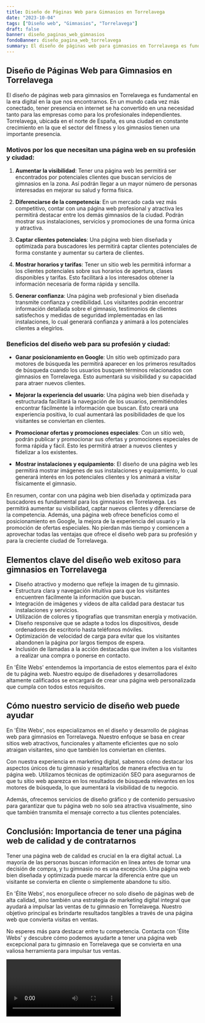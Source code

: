 ```yaml
---
title: Diseño de Páginas Web para Gimnasios en Torrelavega
date: "2023-10-04"
tags: ["Diseño web", "Gimnasios", "Torrelavega"]
draft: false
banner: diseño_paginas_web_gimnasios
fondoBanner: diseño_pagina_web_torrelavega
summary: El diseño de páginas web para gimnasios en Torrelavega es fundamental en la era digital en la que nos encontramos. En un mundo cada vez más conectado, tener presencia en internet se ha convertido en una necesidad tanto para las empresas como para los profesionales independientes. Torrelavega, ubicada en el norte de España, es una ciudad en constante crecimiento en la que el sector del fitness y los gimnasios tienen una importante presencia.
---
```



## Diseño de Páginas Web para Gimnasios en Torrelavega

El diseño de páginas web para gimnasios en Torrelavega es fundamental en la era digital en la que nos encontramos. En un mundo cada vez más conectado, tener presencia en internet se ha convertido en una necesidad tanto para las empresas como para los profesionales independientes. Torrelavega, ubicada en el norte de España, es una ciudad en constante crecimiento en la que el sector del fitness y los gimnasios tienen una importante presencia.

### Motivos por los que necesitan una página web en su profesión y ciudad:

1. **Aumentar la visibilidad**: Tener una página web les permitirá ser encontrados por potenciales clientes que buscan servicios de gimnasios en la zona. Así podrán llegar a un mayor número de personas interesadas en mejorar su salud y forma física.

2. **Diferenciarse de la competencia**: En un mercado cada vez más competitivo, contar con una página web profesional y atractiva les permitirá destacar entre los demás gimnasios de la ciudad. Podrán mostrar sus instalaciones, servicios y promociones de una forma única y atractiva.

3. **Captar clientes potenciales**: Una página web bien diseñada y optimizada para buscadores les permitirá captar clientes potenciales de forma constante y aumentar su cartera de clientes.

4. **Mostrar horarios y tarifas**: Tener un sitio web les permitirá informar a los clientes potenciales sobre sus horarios de apertura, clases disponibles y tarifas. Esto facilitará a los interesados obtener la información necesaria de forma rápida y sencilla.

5. **Generar confianza**: Una página web profesional y bien diseñada transmite confianza y credibilidad. Los visitantes podrán encontrar información detallada sobre el gimnasio, testimonios de clientes satisfechos y medidas de seguridad implementadas en las instalaciones, lo cual generará confianza y animará a los potenciales clientes a elegirlos.

### Beneficios del diseño web para su profesión y ciudad:

- **Ganar posicionamiento en Google**: Un sitio web optimizado para motores de búsqueda les permitirá aparecer en los primeros resultados de búsqueda cuando los usuarios busquen términos relacionados con gimnasios en Torrelavega. Esto aumentará su visibilidad y su capacidad para atraer nuevos clientes.

- **Mejorar la experiencia del usuario**: Una página web bien diseñada y estructurada facilitará la navegación de los usuarios, permitiéndoles encontrar fácilmente la información que buscan. Esto creará una experiencia positiva, lo cual aumentará las posibilidades de que los visitantes se conviertan en clientes.

- **Promocionar ofertas y promociones especiales**: Con un sitio web, podrán publicar y promocionar sus ofertas y promociones especiales de forma rápida y fácil. Esto les permitirá atraer a nuevos clientes y fidelizar a los existentes.

- **Mostrar instalaciones y equipamiento**: El diseño de una página web les permitirá mostrar imágenes de sus instalaciones y equipamiento, lo cual generará interés en los potenciales clientes y los animará a visitar físicamente el gimnasio.

En resumen, contar con una página web bien diseñada y optimizada para buscadores es fundamental para los gimnasios en Torrelavega. Les permitirá aumentar su visibilidad, captar nuevos clientes y diferenciarse de la competencia. Además, una página web ofrece beneficios como el posicionamiento en Google, la mejora de la experiencia del usuario y la promoción de ofertas especiales. No pierdan más tiempo y comiencen a aprovechar todas las ventajas que ofrece el diseño web para su profesión y para la creciente ciudad de Torrelavega.

<GifSeo />

<Cta />

## Elementos clave del diseño web exitoso para gimnasios en Torrelavega

- Diseño atractivo y moderno que refleje la imagen de tu gimnasio.
- Estructura clara y navegación intuitiva para que los visitantes encuentren fácilmente la información que buscan.
- Integración de imágenes y vídeos de alta calidad para destacar tus instalaciones y servicios.
- Utilización de colores y tipografías que transmitan energía y motivación.
- Diseño responsive que se adapte a todos los dispositivos, desde ordenadores de escritorio hasta teléfonos móviles.
- Optimización de velocidad de carga para evitar que los visitantes abandonen la página por largos tiempos de espera.
- Inclusión de llamadas a la acción destacadas que inviten a los visitantes a realizar una compra o ponerse en contacto.

En 'Élite Webs' entendemos la importancia de estos elementos para el éxito de tu página web. Nuestro equipo de diseñadores y desarrolladores altamente calificados se encargará de crear una página web personalizada que cumpla con todos estos requisitos.

## Cómo nuestro servicio de diseño web puede ayudar

En 'Élite Webs', nos especializamos en el diseño y desarrollo de páginas web para gimnasios en Torrelavega. Nuestro enfoque se basa en crear sitios web atractivos, funcionales y altamente eficientes que no solo atraigan visitantes, sino que también los conviertan en clientes.

Con nuestra experiencia en marketing digital, sabemos cómo destacar los aspectos únicos de tu gimnasio y resaltarlos de manera efectiva en tu página web. Utilizamos técnicas de optimización SEO para asegurarnos de que tu sitio web aparezca en los resultados de búsqueda relevantes en los motores de búsqueda, lo que aumentará la visibilidad de tu negocio.

Además, ofrecemos servicios de diseño gráfico y de contenido persuasivo para garantizar que tu página web no solo sea atractiva visualmente, sino que también transmita el mensaje correcto a tus clientes potenciales.

## Conclusión: Importancia de tener una página web de calidad y de contratarnos

Tener una página web de calidad es crucial en la era digital actual. La mayoría de las personas buscan información en línea antes de tomar una decisión de compra, y tu gimnasio no es una excepción. Una página web bien diseñada y optimizada puede marcar la diferencia entre que un visitante se convierta en cliente o simplemente abandone tu sitio.

En 'Élite Webs', nos enorgullece ofrecer no solo diseño de páginas web de alta calidad, sino también una estrategia de marketing digital integral que ayudará a impulsar las ventas de tu gimnasio en Torrelavega. Nuestro objetivo principal es brindarte resultados tangibles a través de una página web que convierta visitas en ventas.

No esperes más para destacar entre tu competencia. Contacta con 'Élite Webs' y descubre cómo podemos ayudarte a tener una página web excepcional para tu gimnasio en Torrelavega que se convierta en una valiosa herramienta para impulsar tus ventas.

<Video />

<CtaBot job="Gimnasios" city="Torrelavega" />

<Gmaps query="Torrelavega+españa+maps" />
